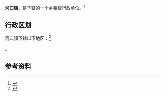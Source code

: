 {{中国乡级行政区|32/06/23/113/000}}

'''河口镇'''，是{{PRC admin/fullname|32/06/23/113/000|3}}下辖的一个[[乡镇|乡镇]]级行政单位。<ref>{{PRC admin/ref sgc|{{PRC admin/parent|32/06/23/113/000}}}}</ref>

== 行政区划 ==

河口镇下辖以下地区：<ref>{{PRC admin/ref sgc|32/06/23/113/000}}</ref>

{{PRC admin/children|32/06/23/113/000}}。

== 参考资料 ==

{{reflist}}

{{行政区划小作品}}
{{PRC admin/navcat|32/06/23/113/000}}